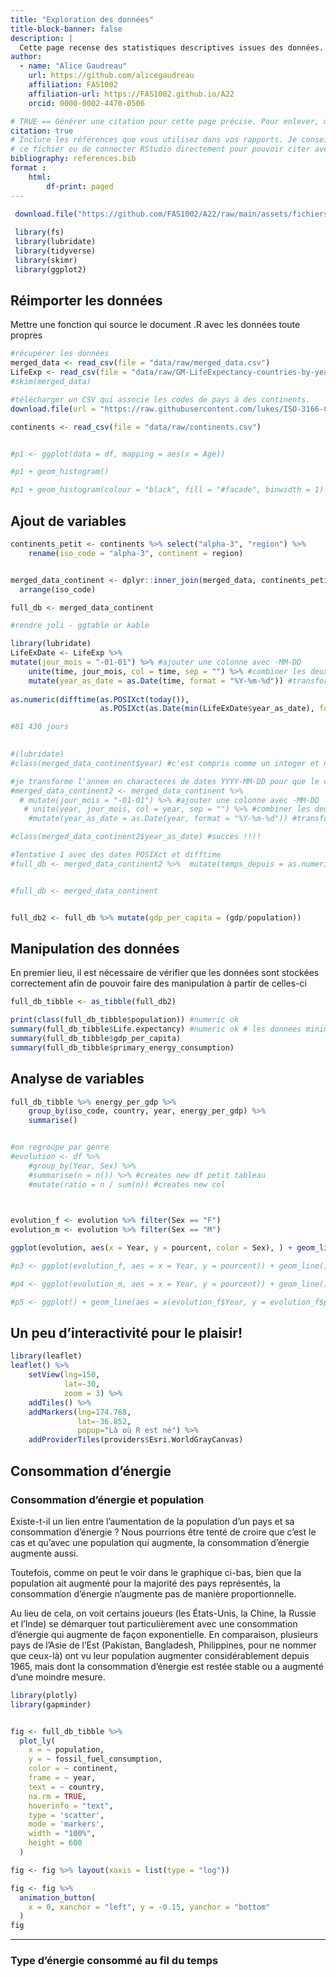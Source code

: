 ```yaml
---
title: "Exploration des données"
title-block-banner: false
description: | 
  Cette page recense des statistiques descriptives issues des données. Elles sont utilisées afin d'explorer les variables et de choisir des données intéressantes pour des analyses multivariées. 
author:
  - name: "Alice Gaudreau"
    url: https://github.com/alicegaudreau
    affiliation: FAS1002
    affiliation-url: https://FAS1002.github.io/A22
    orcid: 0000-0002-4470-0506

# TRUE == Générer une citation pour cette page précise. Pour enlever, mettre false.
citation: true
# Inclure les références que vous utilisez dans vos rapports. Je conseille Zotero pour construire
# ce fichier ou de connecter RStudio directement pour pouvoir citer avec @nom-de-reference.
bibliography: references.bib
format :
    html:
        df-print: paged
---
```


```r
 download.file("https://github.com/FAS1002/A22/raw/main/assets/fichiers/olympic_archive.zip", destfile = "data/raw/olympic_archive.zip")
 
 library(fs)
 library(lubridate)
 library(tidyverse)
 library(skimr)
 library(ggplot2)
```

## Réimporter les données

Mettre une fonction qui source le document .R avec les données toute propres

```r
#récupérer les données 
merged_data <- read_csv(file = "data/raw/merged_data.csv")
LifeExp <- read_csv(file = "data/raw/GM-LifeExpectancy-countries-by-year.csv")
#skim(merged_data)

#télécharger un CSV qui associe les codes de pays à des continents. 
download.file(url = "https://raw.githubusercontent.com/lukes/ISO-3166-Countries-with-Regional-Codes/master/all/all.csv", destfile = "data/raw/continents.csv") 

continents <- read_csv(file = "data/raw/continents.csv")


#p1 <- ggplot(data = df, mapping = aes(x = Age)) 

#p1 + geom_histogram()

#p1 + geom_histogram(colour = "black", fill = "#facade", binwidth = 1)
```

## Ajout de variables

```r

continents_petit <- continents %>% select("alpha-3", "region") %>% 
    rename(iso_code = "alpha-3", continent = region)


merged_data_continent <- dplyr::inner_join(merged_data, continents_petit) %>%
  arrange(iso_code)

full_db <- merged_data_continent

#rendre joli - ggtable or kable 

```

```r
library(lubridate)
LifeExDate <- LifeExp %>%
mutate(jour_mois = "-01-01") %>% #ajouter une colonne avec -MM-DD
    unite(time, jour_mois, col = time, sep = "") %>% #combiner les deux colonnes
    mutate(year_as_date = as.Date(time, format = "%Y-%m-%d")) #transformer en format de date
    
as.numeric(difftime(as.POSIXct(today()), 
                    as.POSIXct(as.Date(min(LifeExDate$year_as_date), format = "%Y-%m-%d"))))

#81 430 jours
    
```

```r
#(lubridate)
#class(merged_data_continent$year) #c'est compris comme un integer et non une date actuellement

#je transforme l'annee en characteres de dates YYYY-MM-DD pour que le compte de jours débute à partir du 1er janvier de l'année
#merged_data_continent2 <- merged_data_continent %>%
  # mutate(jour_mois = "-01-01") %>% #ajouter une colonne avec -MM-DD
   # unite(year, jour_mois, col = year, sep = "") %>% #combiner les deux colonnes
    #mutate(year_as_date = as.Date(year, format = "%Y-%m-%d")) #transformer en format de date

#class(merged_data_continent2$year_as_date) #succès !!!!

#Tentative 1 avec des dates POSIXct et difftime
#full_db <- merged_data_continent2 %>%  mutate(temps_depuis = as.numeric(difftime(as.POSIXct(today()), as.POSIXct(year_as_date)))) #ça marche


#full_db <- merged_data_continent



```

```r

full_db2 <- full_db %>% mutate(gdp_per_capita = (gdp/population))
```

## Manipulation des données

En premier lieu, il est nécessaire de vérifier que les données sont stockées correctement afin de pouvoir faire des manipulation à partir de celles-ci

```r

full_db_tibble <- as_tibble(full_db2)

print(class(full_db_tibble$population)) #numeric ok
summary(full_db_tibble$Life.expectancy) #numeric ok # les donnees minimum sont vraiment petites. 6 ans, vraiment ?
summary(full_db_tibble$gdp_per_capita) 
summary(full_db_tibble$primary_energy_consumption) 


```

## Analyse de variables

```r

full_db_tibble %>% energy_per_gdp %>% 
    group_by(iso_code, country, year, energy_per_gdp) %>% 
    summarise()


#on regroupe par genre
#evolution <- df %>% 
    #group_by(Year, Sex) %>% 
    #summarise(n = n()) %>% #creates new df petit tableau
    #mutate(ratio = n / sum(n)) #creates new col

    
```

```r

evolution_f <- evolution %>% filter(Sex == "F")
evolution_m <- evolution %>% filter(Sex == "M")

ggplot(evolution, aes(x = Year, y = pourcent, color = Sex), ) + geom_line() + geom_point()

#p3 <- ggplot(evolution_f, aes = x = Year, y = pourcent)) + geom_line() + geom_point()

#p4 <- ggplot(evolution_m, aes = x = Year, y = pourcent)) + geom_line() + geom_point()

#p5 <- ggplot() + geom_line(aes = x(evolution_f$Year, y = evolution_f$pourcent))
```

## Un peu d'interactivité pour le plaisir!

```r
library(leaflet)
leaflet() %>%
    setView(lng=150,
            lat=-30,
            zoom = 3) %>%
    addTiles() %>%
    addMarkers(lng=174.768,
               lat=-36.852,
               popup="Là où R est né") %>%
    addProviderTiles(providers$Esri.WorldGrayCanvas)
```

## Consommation d'énergie

### Consommation d'énergie et population

Existe-t-il un lien entre l'aumentation de la population d'un pays et sa consommation d'énergie ? Nous pourrions être tenté de croire que c'est le cas et qu'avec une population qui augmente, la consommation d'énergie augmente aussi.

Toutefois, comme on peut le voir dans le graphique ci-bas, bien que la population ait augmenté pour la majorité des pays représentés, la consommation d'énergie n'augmente pas de manière proportionnelle.

Au lieu de cela, on voit certains joueurs (les États-Unis, la Chine, la Russie et l'Inde) se démarquer tout particulièrement avec une consommation d'énergie qui augmente de façon exponentielle. En comparaison, plusieurs pays de l'Asie de l'Est (Pakistan, Bangladesh, Philippines, pour ne nommer que ceux-là) ont vu leur population augmenter considérablement depuis 1965, mais dont la consommation d'énergie est restée stable ou a augmenté d'une moindre mesure.

```r
library(plotly)
library(gapminder)


fig <- full_db_tibble %>%
  plot_ly(
    x = ~ population, 
    y = ~ fossil_fuel_consumption,
    color = ~ continent,
    frame = ~ year,
    text = ~ country,
    na.rm = TRUE,
    hoverinfo = "text",
    type = 'scatter',
    mode = 'markers',
    width = "100%",
    height = 600
  )

fig <- fig %>% layout(xaxis = list(type = "log"))

fig <- fig %>%
  animation_button(
    x = 0, xanchor = "left", y = -0.15, yanchor = "bottom"
  )
fig
```

------------------------------------------------------------------------

### Type d'énergie consommé au fil du temps

```r

```

